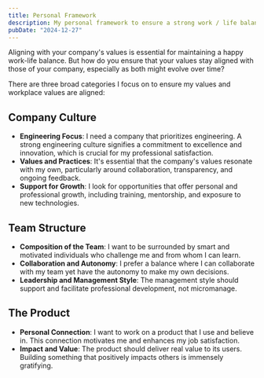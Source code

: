 ```yaml
---
title: Personal Framework
description: My personal framework to ensure a strong work / life balance.
pubDate: "2024-12-27"
---
```


Aligning with your company's values is essential for maintaining a happy work-life balance. But how do you ensure that your values stay aligned with those of your company, especially as both might evolve over time?

There are three broad categories I focus on to ensure my values and workplace values are aligned:

## Company Culture

- **Engineering Focus**: I need a company that prioritizes engineering. A strong engineering culture signifies a commitment to excellence and innovation, which is crucial for my professional satisfaction.
- **Values and Practices**: It's essential that the company's values resonate with my own, particularly around collaboration, transparency, and ongoing feedback.
- **Support for Growth**: I look for opportunities that offer personal and professional growth, including training, mentorship, and exposure to new technologies.

## Team Structure

- **Composition of the Team**: I want to be surrounded by smart and motivated individuals who challenge me and from whom I can learn.
- **Collaboration and Autonomy**: I prefer a balance where I can collaborate with my team yet have the autonomy to make my own decisions.
- **Leadership and Management Style**: The management style should support and facilitate professional development, not micromanage.

## The Product

- **Personal Connection**: I want to work on a product that I use and believe in. This connection motivates me and enhances my job satisfaction.
- **Impact and Value**: The product should deliver real value to its users. Building something that positively impacts others is immensely gratifying.
